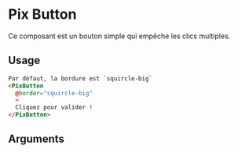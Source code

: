 
<Meta
  title='Basics/Button/Border'
  component='PixButton'
  decorators={[centered]}
  argTypes={stories.argsTypes}
/>

# Pix Button

Ce composant est un bouton simple qui empêche les clics multiples.

<Canvas isColumn>
  <Story name="Border" story={stories.borderButtons} height="160px" />
</Canvas>

## Usage

```html
Par défaut, la bordure est `squircle-big`
<PixButton
  @border="squircle-big"
  >
  Cliquez pour valider !
</PixButton>
```

## Arguments

<ArgsTable story="Border" />

